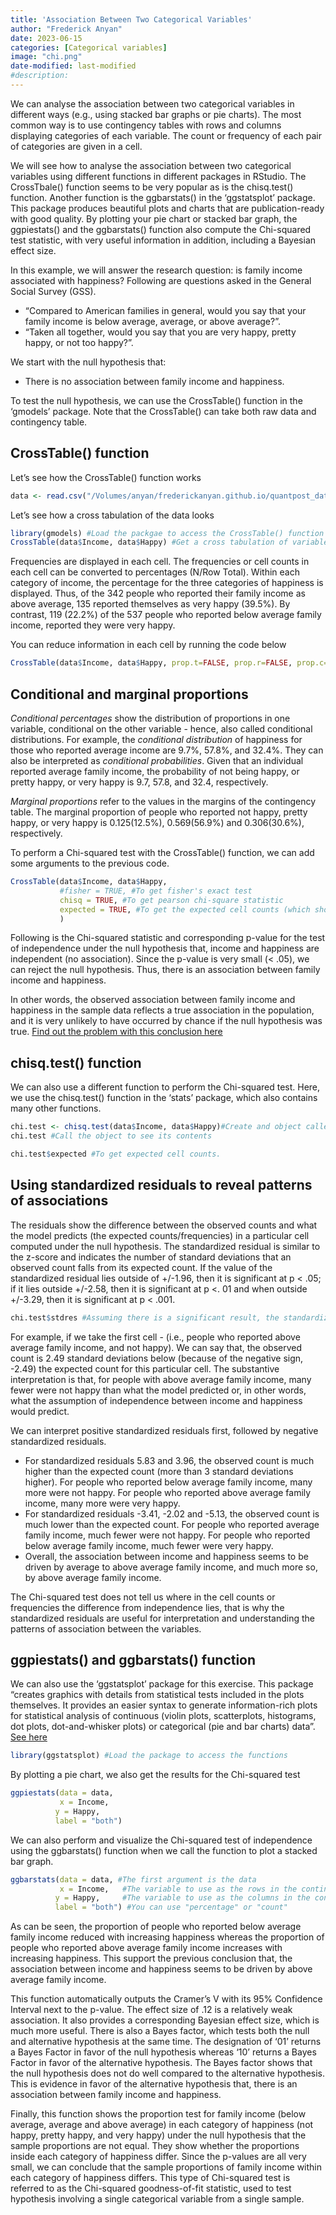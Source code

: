 ```yaml
---
title: 'Association Between Two Categorical Variables'
author: "Frederick Anyan"
date: 2023-06-15
categories: [Categorical variables]
image: "chi.png"
date-modified: last-modified
#description: 
---
```

We can analyse the association between two categorical variables in different ways (e.g., using stacked bar graphs or pie charts). The most common way is to use contingency tables with rows and columns displaying categories of each variable. The count or frequency of each pair of categories are given in a cell. 

We will see how to analyse the association between two categorical variables using different functions in different packages in RStudio. The CrossTbale() function seems to be very popular as is the chisq.test() function. Another function is the ggbarstats() in the 'ggstatsplot' package. This package produces beautiful plots and charts that are publication-ready with good quality. By plotting your pie chart or stacked bar graph, the ggpiestats() and the ggbarstats() function also compute the Chi-squared test statistic, with very useful information in addition, including a Bayesian effect size. 

In this example, we will answer the research question: is family income associated with happiness? 
Following are questions asked in the General Social Survey (GSS).
<ul>
 <li>"Compared to American families in general, would you say that your family income is below average, average, or above average?".</li> 
 <li>"Taken all together, would you say that you are very happy, pretty happy, or not too happy?".</li>
</ul>

We start with the null hypothesis that:
<ul>
  <li>There is no association between family income and happiness.</li>
</ul>

To test the null hypothesis, we can use the CrossTable() function in the 'gmodels' package. Note that the CrossTable() can take both raw data and contingency table. 

## CrossTable() function
Let's see how the CrossTable() function works

```r
data <- read.csv("/Volumes/anyan/frederickanyan.github.io/quantpost_data/happinesGSS12_long.csv")# Read the data for the analysis 
```

Let's see how a cross tabulation of the data looks
```r
library(gmodels) #Load the packgae to access the CrossTable() function
CrossTable(data$Income, data$Happy) #Get a cross tabulation of variables with cell counts/contingency table
```

Frequencies are displayed in each cell. The frequencies or cell counts in each cell can be converted to percentages (N/Row Total). Within each category of income, the percentage for the three categories of happiness is displayed. Thus, of the 342 people who reported their family income as above average, 135 reported themselves as very happy (39.5%). By contrast, 119 (22.2%) of the 537 people who reported below average family income, reported they were very happy. 

You can reduce information in each cell by running the code below
```r
CrossTable(data$Income, data$Happy, prop.t=FALSE, prop.r=FALSE, prop.c=FALSE) #To hide proportions in the rows and columns
```

## Conditional and marginal proportions
*Conditional percentages* show the distribution of proportions in one variable, conditional on the other variable - hence, also called conditional distributions. For example, the *conditional distribution* of happiness for those who reported average income are 9.7%, 57.8%, and 32.4%. They can also be interpreted as *conditional probabilities*. Given that an individual reported average family income, the probability of not being happy, or pretty happy, or very happy is 9.7, 57.8, and 32.4, respectively. 

*Marginal proportions* refer to the values in the margins of the contingency table. The marginal proportion of people who reported not happy, pretty happy, or very happy is 0.125(12.5%), 0.569(56.9%) and 0.306(30.6%), respectively.

To perform a Chi-squared test with the CrossTable() function, we can add some arguments to the previous code. 
```r
CrossTable(data$Income, data$Happy, 
           #fisher = TRUE, #To get fisher's exact test 
           chisq = TRUE, #To get pearson chi-square statistic
           expected = TRUE, #To get the expected cell counts (which should be > 5 in each cell)
           ) 
```

Following is the Chi-squared statistic and corresponding p-value for the test of independence under the null hypothesis that, income and happiness are independent (no association). Since the p-value is very small (< .05), we can reject the null hypothesis. Thus, there is an association between family income and happiness. 

In other words, the observed association between family income and happiness in the sample data reflects a true association in the population, and it is very unlikely to have occurred by chance if the null hypothesis was true. [Find out the problem with this conclusion here](//quantposts/null hypothesis testing/index.qmd) 

## chisq.test() function
We can also use a different function to perform the Chi-squared test. Here, we use the chisq.test() function in the 'stats' package, which also contains many other functions.

```r
chi.test <- chisq.test(data$Income, data$Happy)#Create and object called chi.test and assign the result of the chisq.test function() into this object
chi.test #Call the object to see its contents
```

```r
chi.test$expected #To get expected cell counts. 
```

## Using standardized residuals to reveal patterns of associations
The residuals show the difference between the observed counts and what the model predicts (the expected counts/frequencies) in a particular cell computed under the null hypothesis. The standardized residual is similar to the z-score and indicates the number of standard deviations that an observed count falls from its expected count. If the value of the standardized residual lies outside of +/-1.96, then it is significant at p < .05; if it lies outside +/-2.58, then it is significant at p <. 01 and when outside +/-3.29, then it is significant at p < .001.

```r
chi.test$stdres #Assuming there is a significant result, the standardized residuals can help us to understand the patterns of association
```

For example, if we take the first cell - (i.e., people who reported above average family income, and not happy). We can say that, the observed count is 2.49 standard deviations below (because of the negative sign, -2.49) the expected count for this particular cell. The substantive interpretation is that, for people with above average family income, many fewer were not happy than what the model predicted or, in other words, what the assumption of independence between income and happiness would predict. 


We can interpret positive standardized residuals first, followed by negative standardized residuals.
<ul>
  <li>For standardized residuals 5.83 and 3.96, the observed count is much higher than the expected count (more than 3 standard deviations higher). For people who reported below average family income, many more were not happy. For people who reported above average family income, many more were very happy.</li>

  <li>For standardized residuals -3.41, -2.02 and -5.13, the observed count is much lower than the expected count. For people who reported average family income, much fewer were not happy. For people who reported below average family income, much fewer were very happy.</li>

  <li>Overall, the association between income and happiness seems to be driven by average to above average family income, and much more so, by above average family income.</li>
  </ul>
  
The Chi-squared test does not tell us where in the cell counts or frequencies the difference from independence lies, that is why the standardized residuals are useful for interpretation and understanding the patterns of association between the variables. 

## ggpiestats() and ggbarstats() function
We can also use the 'ggstatsplot' package for this exercise. This package "creates graphics with details from statistical tests included in the plots themselves. It provides an easier syntax to generate information-rich plots for statistical analysis of continuous (violin plots, scatterplots, histograms, dot plots, dot-and-whisker plots) or categorical (pie and bar charts) data". [See here](https://cran.r-project.org/web/packages/ggstatsplot/index.html)

```r
library(ggstatsplot) #Load the package to access the functions
```

By plotting a pie chart, we also get the results for the Chi-squared test
```r
ggpiestats(data = data,
           x = Income,
          y = Happy,
          label = "both")
```

We can also perform and visualize the Chi-squared test of independence using the ggbarstats() function when we call the function to plot a stacked bar graph. 


```r
ggbarstats(data = data, #The first argument is the data
           x = Income,   #The variable to use as the rows in the contingency table
          y = Happy,     #The variable to use as the columns in the contingency table.
          label = "both") #You can use "percentage" or "count"
```

As can be seen, the proportion of people who reported below average family income reduced with increasing happiness whereas the proportion of people who reported above average family income increases with increasing happiness. This support the previous conclusion that, the association between income and happiness seems to be driven by above average family income. 

This function automatically outputs the Cramer's V with its 95% Confidence Interval next to the p-value. The effect size of .12 is a relatively weak association. It also provides a corresponding Bayesian effect size, which is much more useful. There is also a Bayes factor, which tests both the null and alternative hypothesis at the same time. The designation of '01' returns a Bayes Factor in favor of the null hypothesis whereas '10' returns a Bayes Factor in favor of the alternative hypothesis. The Bayes factor shows that the null hypothesis does not do well compared to the alternative hypothesis. This is evidence in favor of the alternative hypothesis that, there is an association between family income and happiness. 

Finally, this function shows the proportion test for family income (below average, average and above average) in each category of happiness (not happy, pretty happy, and very happy) under the null hypothesis that the sample proportions are not equal. They show whether the proportions inside each category of happiness differ. Since the p-values are all very small, we can conclude that the sample proportions of family income within each category of happiness differs. This type of Chi-squared test is referred to as the Chi-squared goodness-of-fit statistic, used to test hypothesis involving a single categorical variable from a single sample. 







